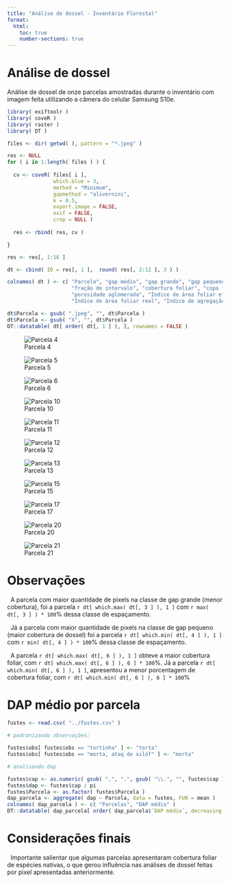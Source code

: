 ```yaml
---
title: "Análise de dossel - Inventário Florestal"
format:
  html:
    toc: true
    number-sections: true
---
```


# Análise de dossel

Análise de dossel de onze parcelas amostradas durante o inventário com imagem feita utilizando a câmera do celular Samsung S10e.

```r
library( exiftoolr )
library( coveR )
library( raster ) 
library( DT )

files <- dir( getwd( ), pattern = "*.jpeg" )

res <- NULL
for ( i in 1:length( files ) ) {
  
  cv <- coveR( files[ i ], 
               which.blue = 3, 
               method = "Minimum", 
               gapmethod = "alivernini", 
               k = 0.5, 
               export.image = FALSE, 
               exif = FALSE, 
               crop = NULL )
  
  res <- rbind( res, cv )

}

res <- res[, 1:16 ]

dt <- cbind( ID = res[, 1 ],  round( res[, 2:12 ], 3 ) )

colnames( dt ) <- c( "Parcela", "gap médio", "gap grande", "gap pequeno", 
                     "fração de intervalo", "cobertura foliar", "copa florestal",
                     "porosidade aglomerada", "Índice de área foliar efetiva",
                     "Índice de área foliar real", "Índice de agregação", "k" )

```

```r
dt$Parcela <- gsub( ".jpeg", "", dt$Parcela )
dt$Parcela <- gsub( "X", "", dt$Parcela )
DT::datatable( dt[ order( dt[, 1 ] ), ], rownames = FALSE )
```

::: {layout="[[1,1,1,1], [1,1,1,1], [1,1,1]]"}
![Parcela 4](4.jpeg) 

![Parcela 5](5.jpeg)

![Parcela 6](6.jpeg) 

![Parcela 10](10.jpeg)

![Parcela 11](11.jpeg)

![Parcela 12](12.jpeg)

![Parcela 13](13.jpeg)

![Parcela 15](15.jpeg)

![Parcela 17](17.jpeg)

![Parcela 20](20.jpeg)

![Parcela 21](21.jpeg)
:::

# Observações

\  A parcela com maior quantidade de pixels na classe de gap grande (menor cobertura), foi a parcela `r dt[ which.max( dt[, 3 ] ), 1 ]` com `r max( dt[, 3 ] ) * 100`% dessa classe de espaçamento. 

\  Já a parcela com maior quantidade de pixels na classe de gap pequeno (maior cobertura de dossel) foi a parcela `r dt[ which.min( dt[, 4 ] ), 1 ]` com `r min( dt[, 4 ] ) * 100`% dessa classe de espaçamento.

\  A parcela `r dt[ which.max( dt[, 6 ] ), 1 ]` obteve a maior cobertura foliar, com `r dt[ which.max( dt[, 6 ] ), 6 ] * 100`%. Já a parcela `r dt[ which.min( dt[, 6 ] ), 1 ]`, apresentou a menor porcentagem de cobertura foliar, com `r dt[ which.min( dt[, 6 ] ), 6 ] * 100`%

# DAP médio por parcela

```r
fustes <- read.csv( "../fustes.csv" )

# padronizando observações:

fustes$obs[ fustes$obs == "tortinha" ] <- "torta"
fustes$obs[ fustes$obs == "morta, ataq de xilóf" ] <- "morta"

# analisando dap 

fustes$cap <- as.numeric( gsub( ",", ".", gsub( "\\.", "", fustes$cap ) ) )
fustes$dap <- fustes$cap / pi
fustes$Parcela <- as.factor( fustes$Parcela )
dap_parcela <- aggregate( dap ~ Parcela, data = fustes, FUN = mean )
colnames( dap_parcela ) <- c( "Parcelas", "DAP médio" )
DT::datatable( dap_parcela[ order( dap_parcela$`DAP médio`, decreasing = TRUE ), ], rownames = FALSE )

```


# Considerações finais

\  Importante salientar que algumas parcelas apresentaram cobertura foliar de espécies nativas, o que gerou influência nas análises de dossel feitas por pixel apresentadas anteriormente.  


